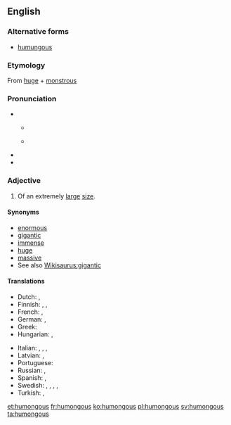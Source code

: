 ==English==

===Alternative forms===
* [[humungous]]

===Etymology===
From [[huge]] + [[monstrous]]

===Pronunciation===
* {{IPA|/ˌhjuːˈmʌŋɡəs/|lang=en}}
** {{a|Northern England}} {{IPA|[çju̟ːˈmʊŋɡəs]|lang=en}}
** {{a|Southern England}} {{IPA|[ˌçju̟ːˈmɐŋɡəs]|lang=en}}
* {{audio|en-us-humongous.ogg|Audio (US)|lang=en}}
* {{rhymes|ʌŋɡəs|lang=en}}

===Adjective===
{{en-adj}}

# {{context|informal|lang=en}} Of an extremely [[large]] [[size]].

====Synonyms====
* [[enormous]]
* [[gigantic]]
* [[immense]]
* [[huge]]
* [[massive]]
* See also [[Wikisaurus:gigantic]]

====Translations====
{{trans-top|extremely large}}
* Dutch: {{t+|nl|enorm}}, {{t+|nl|gigantisch}}
* Finnish: {{t+|fi|valtava}}, {{t+|fi|suunnaton}}, {{t|fi|jättimäinen}}
* French: {{t+|fr|gigantesque}}, {{t+|fr|énorme}}
* German: {{t+|de|riesig}}, {{t+|de|gigantisch}}
* Greek: {{t+|el|θεόρατος}}
* Hungarian: {{t+|hu|óriási}}, {{t+|hu|hatalmas}}
{{trans-mid}}
* Italian: {{t|it|gigantesco}}, {{t+|it|enorme}}, {{t|it|disumano}}, {{t+|it|mastodontico}}
* Latvian: {{t|lv|milzīgs}}, {{t|lv|gigantisks}}
* Portuguese: {{t+|pt|gigantesco}}
* Russian: {{t+|ru|огро́мный}}, {{t+|ru|гига́нтский}}
* Spanish: {{t+|es|gigante}}, {{t+|es|enorme}}
* Swedish: {{t+|sv|gigantisk}}, {{t+|sv|enorm}}, {{t|sv|mastodontisk}}, {{t+|sv|jättelik}}, {{t+|sv|kolossal}}
* Turkish: {{t+|tr|devasa}},  {{t+|tr|kocaman}}
{{trans-bottom}}

[[et:humongous]]
[[fr:humongous]]
[[ko:humongous]]
[[pl:humongous]]
[[sv:humongous]]
[[ta:humongous]]